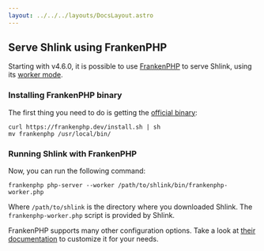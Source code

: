 ```yaml
---
layout: ../../../layouts/DocsLayout.astro
---
```




## Serve Shlink using FrankenPHP

Starting with v4.6.0, it is possible to use [FrankenPHP](https://frankenphp.dev/) to serve Shlink, using its [worker mode](https://frankenphp.dev/docs/worker/).

### Installing FrankenPHP binary

The first thing you need to do is getting the [official binary](https://frankenphp.dev/docs/#standalone-binary):

```shell
curl https://frankenphp.dev/install.sh | sh
mv frankenphp /usr/local/bin/
```

### Running Shlink with FrankenPHP

Now, you can run the following command:

```shell
frankenphp php-server --worker /path/to/shlink/bin/frankenphp-worker.php
```

Where `/path/to/shlink` is the directory where you downloaded Shlink. The `frankenphp-worker.php` script is provided by Shlink.

FrankenPHP supports many other configuration options. Take a look at [their documentation](https://frankenphp.dev/docs/config/) to customize it for your needs.
